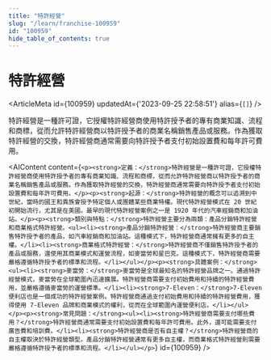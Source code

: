 ```yaml
---
title: "特許經營"
slug: "/learn/franchise-100959"
id: "100959"
hide_table_of_contents: true
---
```



# 特許經營

<ArticleMeta id={100959} updatedAt={'2023-09-25 22:58:51'} alias={`[]`} />
<div className='border-solid border-b border-t-0 my-4 border-[var(--ifm-color-gray-300)]' />

特許經營是一種許可證，它授權特許經營商使用特許授予者的專有商業知識、流程和商標，從而允許特許經營商以特許授予者的商業名稱銷售產品或服務。作為獲取特許經營的交換，特許經營商通常需要向特許授予者支付初始設置費和每年許可費用。

<AIContent content={`<p><strong>定義：</strong>特許經營是一種許可證，它授權特許經營商使用特許授予者的專有商業知識、流程和商標，從而允許特許經營商以特許授予者的商業名稱銷售產品或服務。作為獲取特許經營的交換，特許經營商通常需要向特許授予者支付初始設置費和每年許可費用。</p><p><strong>起源：</strong>特許經營的概念可以追溯到中世紀，當時的國王和貴族會授予特定個人或團體某些商業特權。現代特許經營模式在 20 世紀初開始流行，尤其是在美國。最早的現代特許經營案例之一是 1920 年代的汽車經銷商和加油站。</p><p><strong>類別與特點：</strong>特許經營主要分為兩類：產品分銷特許經營和商業格式特許經營。<ul><li><strong>產品分銷特許經營：</strong>特許經營商主要銷售特許授予者的產品，如汽車經銷商和加油站。這種模式下，特許經營商通常擁有更多的自主權。</li><li><strong>商業格式特許經營：</strong>特許經營商不僅銷售特許授予者的產品或服務，還使用其商業模式和運營流程，如麥當勞和星巴克。這種模式下，特許經營商需要嚴格遵循特許授予者的標準和流程。</li></ul></p><p><strong>具體案例：</strong><ul><li><strong>麥當勞：</strong>麥當勞是全球最知名的特許經營品牌之一。通過特許經營模式，麥當勞在全球範圍內迅速擴展。特許經營商需要支付初始費用和持續的特許經營費用，並嚴格遵循麥當勞的運營標準。</li><li><strong>7-Eleven：</strong>7-Eleven 便利店也是一個成功的特許經營案例。特許經營商通過支付初始費用和持續的特許經營費用，獲得使用 7-Eleven 品牌和商業模式的權利，從而在全球範圍內運營便利店。</li></ul></p><p><strong>常見問題：</strong><ul><li><strong>特許經營商需要支付哪些費用？</strong>特許經營商通常需要支付初始設置費和每年許可費用。此外，還可能需要支付廣告費和培訓費。</li><li><strong>特許經營商是否有自主權？</strong>特許經營商的自主權取決於特許經營類型。產品分銷特許經營通常有更多自主權，而商業格式特許經營則需要嚴格遵循特許授予者的標準和流程。</li></ul></p>`} id={100959} />
